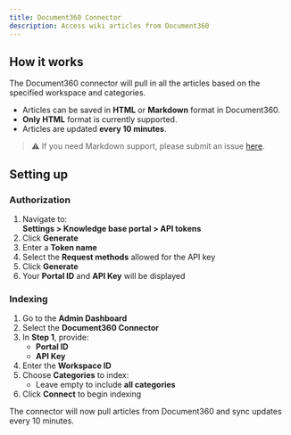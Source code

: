 ```yaml
---
title: Document360 Connector
description: Access wiki articles from Document360
---
```


## How it works  
The Document360 connector will pull in all the articles based on the specified workspace and categories.

- Articles can be saved in **HTML** or **Markdown** format in Document360.
- **Only HTML** format is currently supported.
- Articles are updated **every 10 minutes**.

> ⚠️ If you need Markdown support, please submit an issue [here](#).

## Setting up  

### Authorization  
1. Navigate to:  
   **Settings > Knowledge base portal > API tokens**
2. Click **Generate**
3. Enter a **Token name**  
4. Select the **Request methods** allowed for the API key  
5. Click **Generate**
6. Your **Portal ID** and **API Key** will be displayed

### Indexing  
1. Go to the **Admin Dashboard**  
2. Select the **Document360 Connector**
3. In **Step 1**, provide:
   - **Portal ID**
   - **API Key**
4. Enter the **Workspace ID**
5. Choose **Categories** to index:
   - Leave empty to include **all categories**
6. Click **Connect** to begin indexing

The connector will now pull articles from Document360 and sync updates every 10 minutes.
